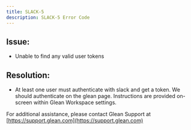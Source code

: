 ```yaml
---
title: SLACK-5
description: SLACK-5 Error Code
---
```


## Issue:

- Unable to find any valid user tokens

## Resolution:

- At least one user must authenticate with slack and get a token. We should authenticate on the glean page. Instructions are provided on-screen within Glean Workspace settings.

For additional assistance, please contact Glean Support at [https://support.glean.com](https://support.glean.com)
